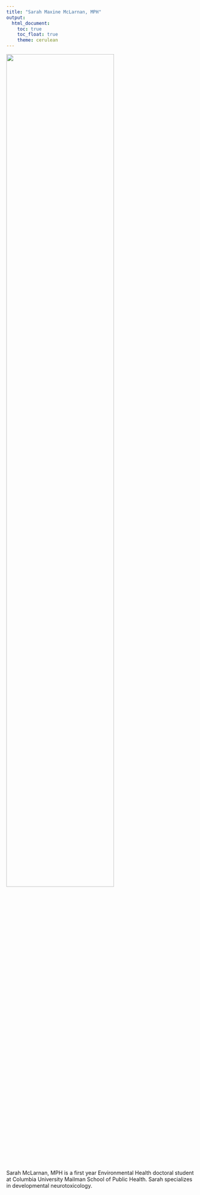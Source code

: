 ```yaml
---
title: "Sarah Maxine McLarnan, MPH"
output: 
  html_document:
    toc: true
    toc_float: true
    theme: cerulean
---
```


<img src="headshot.jpg" style="width:75%">

Sarah McLarnan, MPH is a first year Environmental Health doctoral student at Columbia University Mailman School of Public Health. Sarah specializes in developmental neurotoxicology. 